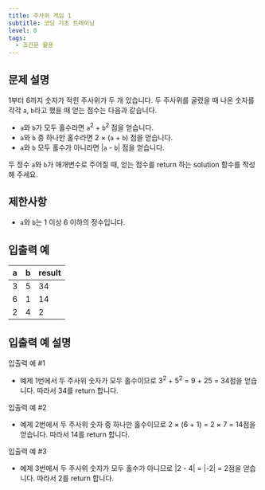 ```yaml
---
title: 주사위 게임 1
subtitle: 코딩 기초 트레이닝
level: 0
tags:
  - 조건문 활용
---
```


## 문제 설명

1부터 6까지 숫자가 적힌 주사위가 두 개 있습니다. 두 주사위를 굴렸을 때 나온 숫자를 각각 `a`, `b`라고 했을 때 얻는 점수는 다음과 같습니다.

- `a`와 `b`가 모두 홀수라면 `a`<sup>2</sup> + `b`<sup>2</sup> 점을 얻습니다.
- `a`와 `b` 중 하나만 홀수라면 2 × (`a` + `b`) 점을 얻습니다.
- `a`와 `b` 모두 홀수가 아니라면 |`a` - `b`| 점을 얻습니다.

두 정수 `a`와 `b`가 매개변수로 주어질 때, 얻는 점수를 return 하는 solution 함수를 작성해 주세요.

## 제한사항

- `a`와 `b`는 1 이상 6 이하의 정수입니다.

## 입출력 예

| a   | b   | result |
| --- | --- | ------ |
| 3   | 5   | 34     |
| 6   | 1   | 14     |
| 2   | 4   | 2      |

## 입출력 예 설명

입출력 예 #1

- 예제 1번에서 두 주사위 숫자가 모두 홀수이므로 3<sup>2</sup> + 5<sup>2</sup> = 9 + 25 = 34점을 얻습니다. 따라서 34를 return 합니다.

입출력 예 #2

- 예제 2번에서 두 주사위 숫자 중 하나만 홀수이므로 2 × (6 + 1) = 2 × 7 = 14점을 얻습니다. 따라서 14를 return 합니다.

입출력 예 #3

- 예제 3번에서 두 주사위 숫자가 모두 홀수가 아니므로 |2 - 4| = |-2| = 2점을 얻습니다. 따라서 2를 return 합니다.
